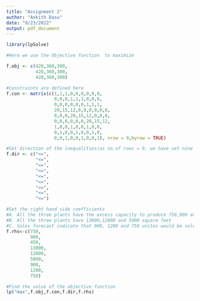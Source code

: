 ```yaml
---
title: "Assignment 2"
author: "Ankith Dasu"
date: "9/23/2022"
output: pdf_document
---
```


```r

library(lpSolve)
```



```r
#Here we use the Objective function  to maximize

f.obj <- c(420,360,300,
           420,360,300,
           420,360,300)
```


```r
#Constraints are defined here
f.con <- matrix(c(1,1,1,0,0,0,0,0,0,
                  0,0,0,1,1,1,0,0,0,
                  0,0,0,0,0,0,1,1,1,
                  20,15,12,0,0,0,0,0,0,
                  0,0,0,20,15,12,0,0,0,
                  0,0,0,0,0,0,20,15,12,
                  1,0,0,1,0,0,1,0,0,
                  0,1,0,0,1,0,0,1,0,
                  0,0,1,0,0,1,0,0,1), nrow = 9,byrow = TRUE)

```

```r
#Set direction of the inequalities(as no.of rows = 9, we have set nine inequalities)
f.dir <- c("<=",
           "<=",
           "<=",
           "<=",
           "<=",
           "<=",
           "<=",
           "<=",
           "<=")

```


```r
#Set the right hand side coefficients
#A. All the three plants have the excess capacity to produce 750,900 and 450 units per day
#B. All the three plants have 13000,12000 and 5000 square feet
#C. Sales forecast indicate that 900, 1200 and 750 unites would be sold per day by all the three plants
f.rhs<-c(750,
         900,
         450,
         13000,
         12000,
         5000,
         900,
         1200,
         750)
```

```r
#Find the value of the objective function
lp("max",f.obj,f.con,f.dir,f.rhs)
```


